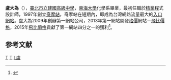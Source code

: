 {{newsrelease|time=2016-01-15T05:40:00+00:00}}
'''盧大為'''（{{bd|1965年}}），[[臺北市立建國高級中學|臺北市立建國高級中學]]，[[東海大學_(台灣)|東海大學]]化學系畢業，最初任職於[[精誠資訊|精業]]程式設計師，1997年創立[[奇摩站|奇摩站]]，奇摩站在短期內，即成為台灣網路流量最大的[[入口網站|入口網站]]。盧大為2009年創辦第一網站公司，2013年第一網站開發[[格價|格價]]網站－[[飛比價格|飛比價格]]，2015年[[飛比價格|飛比價格]]貢獻了第一網站四分之一的獲利<ref>{{cite news |url=http://www.bnext.com.tw/article/view/id/38859 |title=從奇摩站到飛比價格，盧大為的二次創業 |publisher=bnext |date=2016-03-22 |access-date=2016-07-09 |archive-url=https://web.archive.org/web/20160629134026/http://www.bnext.com.tw/article/view/id/38859 |archive-date=2016-06-29 |dead-url=yes }}</ref>。

== 参考文献 ==
{{Reflist}}

{{Taiwanese merchant-stub}}

[[Category:台灣企業家|T]]
[[Category:東海大學校友_(台灣)|T]]
[[Category:臺北市立建國高級中學校友|L盧]]